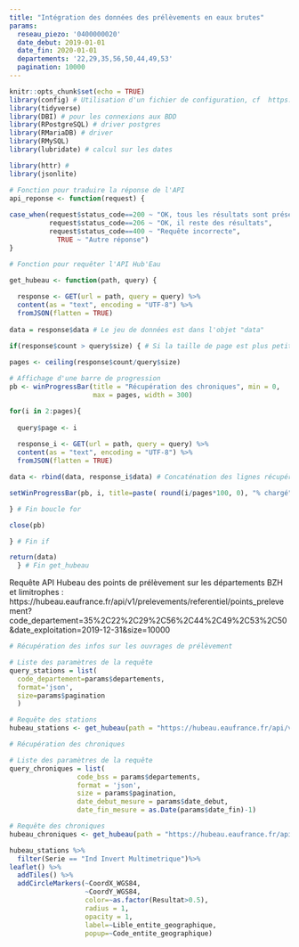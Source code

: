 ```yaml
---
title: "Intégration des données des prélèvements en eaux brutes"
params:
  reseau_piezo: '0400000020'
  date_debut: 2019-01-01
  date_fin: 2020-01-01
  departements: '22,29,35,56,50,44,49,53'
  pagination: 10000
---
```


```r
knitr::opts_chunk$set(echo = TRUE)
library(config) # Utilisation d'un fichier de configuration, cf  https://db.rstudio.com/best-practices/managing-credentials/#stored-in-a-file-with-config
library(tidyverse)
library(DBI) # pour les connexions aux BDD
library(RPostgreSQL) # driver postgres
library(RMariaDB) # driver
library(RMySQL)
library(lubridate) # calcul sur les dates

library(httr) #
library(jsonlite)

# Fonction pour traduire la réponse de l'API
api_reponse <- function(request) {
  
case_when(request$status_code==200 ~ "OK, tous les résultats sont présents dans la réponse",
          request$status_code==206 ~ "OK, il reste des résultats",
          request$status_code==400 ~ "Requête incorrecte",
            TRUE ~ "Autre réponse")
}

# Fonction pour requêter l'API Hub'Eau

get_hubeau <- function(path, query) {
  
  response <- GET(url = path, query = query) %>% 
  content(as = "text", encoding = "UTF-8") %>%
  fromJSON(flatten = TRUE)
  
data = response$data # Le jeu de données est dans l'objet "data"

if(response$count > query$size) { # Si la taille de page est plus petite que le nb de résultats, faire une boucle pour les pages suivantes
  
pages <- ceiling(response$count/query$size)

# Affichage d'une barre de progression
pb <- winProgressBar(title = "Récupération des chroniques", min = 0,
                     max = pages, width = 300)

for(i in 2:pages){
  
  query$page <- i
  
  response_i <- GET(url = path, query = query) %>% 
  content(as = "text", encoding = "UTF-8") %>%
  fromJSON(flatten = TRUE)

data <- rbind(data, response_i$data) # Concaténation des lignes récupérées

setWinProgressBar(pb, i, title=paste( round(i/pages*100, 0), "% chargé")) # Avancement de la barre de progression

} # Fin boucle for

close(pb)

} # Fin if

return(data)
  } # Fin get_hubeau
```


Requête API Hubeau des points de prélèvement sur les départements BZH et limitrophes : https://hubeau.eaufrance.fr/api/v1/prelevements/referentiel/points_prelevement?code_departement=35%2C22%2C29%2C56%2C44%2C49%2C53%2C50&date_exploitation=2019-12-31&size=10000

```r

# Récupération des infos sur les ouvrages de prélèvement

# Liste des paramètres de la requête
query_stations = list(
  code_departement=params$departements,
  format='json',
  size=params$pagination
  )

# Requête des stations
hubeau_stations <- get_hubeau(path = "https://hubeau.eaufrance.fr/api/v1/prelevements/referentiel/ouvrages?", query = query_stations)

# Récupération des chroniques

# Liste des paramètres de la requête
query_chroniques = list(
                 code_bss = params$departements,
                 format = 'json',
                 size = params$pagination,
                 date_debut_mesure = params$date_debut,
                 date_fin_mesure = as.Date(params$date_fin)-1)

# Requête des chroniques
hubeau_chroniques <- get_hubeau(path = "https://hubeau.eaufrance.fr/api/v1/prelevements/chroniques?", query=query_chroniques)
```

```r
hubeau_stations %>%
  filter(Serie == "Ind Invert Multimetrique")%>%
leaflet() %>%
  addTiles() %>%
  addCircleMarkers(~CoordX_WGS84, 
                   ~CoordY_WGS84,
                   color=~as.factor(Resultat>0.5),
                   radius = 1,
                   opacity = 1,
                   label=~Lible_entite_geographique,
                   popup=~Code_entite_geographique)
```